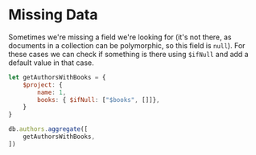 # Missing Data

Sometimes we're missing a field we're looking for (it's not there, as documents in a collection can be polymorphic, so this field is `null`). For these cases we can check if something is there using `$ifNull` and add a default value in that case.

```js
let getAuthorsWithBooks = {
    $project: {
        name: 1,
        books: { $ifNull: ["$books", []]},
    }
}

db.authors.aggregate([
    getAuthorsWithBooks,
])
```